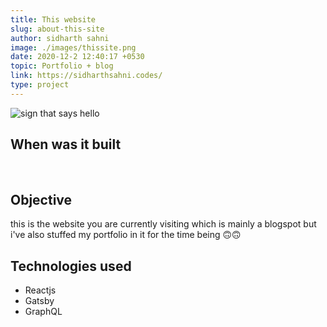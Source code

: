 ```yaml
---
title: This website
slug: about-this-site
author: sidharth sahni
image: ./images/thissite.png
date: 2020-12-2 12:40:17 +0530
topic: Portfolio + blog
link: https://sidharthsahni.codes/
type: project
---
```


![sign that says hello](./images/thissite.png)

## When was it built



<br />

## Objective

this is the website you are currently visiting which is mainly a blogspot but i've also stuffed my portfolio in it for the time being 🙃🙃
<br />

## Technologies used

- Reactjs
- Gatsby
- GraphQL
